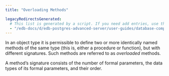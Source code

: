 ```yaml
---
title: "Overloading Methods"

legacyRedirectsGenerated:
  # This list is generated by a script. If you need add entries, use the `legacyRedirects` key.
  - "/edb-docs/d/edb-postgres-advanced-server/user-guides/database-compatibility-stored-procedural-language-guide/13/overloading_methods.html"
---
```


<div id="overloading_methods" class="registered_link"></div>

In an object type it is permissible to define two or more identically named methods of the same type (this is, either a procedure or function), but with different signatures. Such methods are referred to as *overloaded* methods.

A method’s signature consists of the number of formal parameters, the data types of its formal parameters, and their order.
